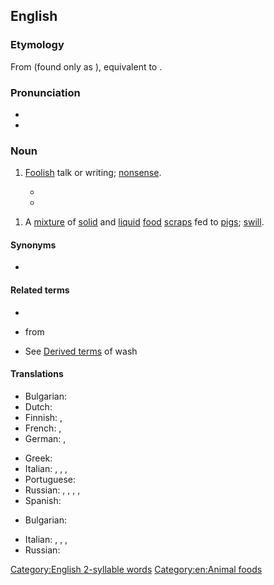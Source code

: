 ==English==

===Etymology===
From {{inh|en|enm|*hoggewasch}} (found only as {{cog|enm|hoggyswasch|lit=hog's wash|t=refuse of the kitchen for feeding pigs}}), equivalent to {{af|en|hog|wash}}.

===Pronunciation===
* {{rfp|lang=en}}
* {{audio|en-us-hogwash.ogg|Audio (US)|lang=en}}

===Noun===
{{en-noun|-|es}}

# {{lb|en|informal|figurative}} [[foolish|Foolish]] talk or writing; [[nonsense]].
#: {{syn|en|nonsense}}
#* {{quote-book
|lang=en
|year=2016
|author=T. Colin Campbell
|author2=Thomas M. Campbell
|title=The China Study: Revised and Expanded Edition
|publisher=BenBella Books, Inc.
|page=214
|passage=We have more faith in the average American than that. It’s not true that Americans love '''hogwash'''— it’s that '''hogwash''' inundates Americans, whether they want it or not! Some Americans want the truth— they just haven’t been able to find it because it is drowned out by '''hogwash'''.}}
#* {{quote-journal
|lang=en
|date=2019-3-14
|author=Ramzy Baroud
|journal=Ma'an News
|url=https://www.maannews.com/Content.aspx?id=782867
|title=Chasing mirages: What are Palestinians doing to combat ‘Deal of the Century’?
|passage=Diplomatic '''hogwash''' aside, ‘efficiency and effectiveness’ have nothing to do with the shutting of the Consulate. The decision is but a continuation of successive US measures aimed at “taking Jerusalem off the table” – as per Trump’s own words - of any future negotiations.}}

# {{lb|en|literal}} A [[mixture]] of [[solid]] and [[liquid]] [[food]] [[scrap]]s fed to [[pig]]s; [[swill]]. {{defdate|from mid 15th c.}}
#: {{syn|en|slop|slops|swill}}

====Synonyms====
* {{sense|foolish talk}} {{seeSynonyms|nonsense|sense=1}}

====Related terms====
* {{l|en|pigwash}}
* {{l|en|pigswill}} from {{l|en|swill}}
* See [[wash#Derived_terms_2|Derived terms]] of wash

====Translations====
{{trans-top|nonsense}}
* Bulgarian: {{t+|bg|глу́пости|f-p}}
* Dutch: {{t+|nl|prietpraat|m}}
* Finnish: {{t+|fi|pötypuhe}}, {{t+|fi|hölynpöly}}
* French: {{t+|fr|baratin|m}}, {{t+|fr|boniment|m}}
* German: {{t+|de|Quatsch|m}}, {{t+|de|Unsinn|m}}
{{trans-mid}}
* Greek: {{t+|el|κουραφέξαλα|n-p|sc=Grek}}
* Italian: {{t+|it|cazzata|f}}, {{t+|it|stupidaggine|f}}, {{t+|it|corbelleria|f}}, {{t+|it|minchiata|f}}
* Portuguese: {{t+|pt|disparate|m}}
* Russian: {{t+|ru|бред си́вой кобы́лы|m}} {{qualifier|lit.: delirium of a grey mare}}, {{t+|ru|вздор|m}}, {{t+|ru|ерунда́|f}}, {{t+|ru|глу́пости|f-p}}, {{t+|ru|фигня́|f}} {{qualifier|slang}}
* Spanish: {{t+|es|tonterías|f-p}}
{{trans-bottom}}

{{trans-top|scraps fed to pigs}}
* Bulgarian: {{t+|bg|помия|f}}
{{trans-mid}}
* Italian: {{t+|it|pastone|m}}, {{t+|it|intruglio|m}}, {{t+|it|avanzi|m-p}}, {{t+|it|sbobba|f}}
* Russian: {{t+|ru|помо́и|f-p}}
{{trans-bottom}}

[[Category:English 2-syllable words]]
[[Category:en:Animal foods]]